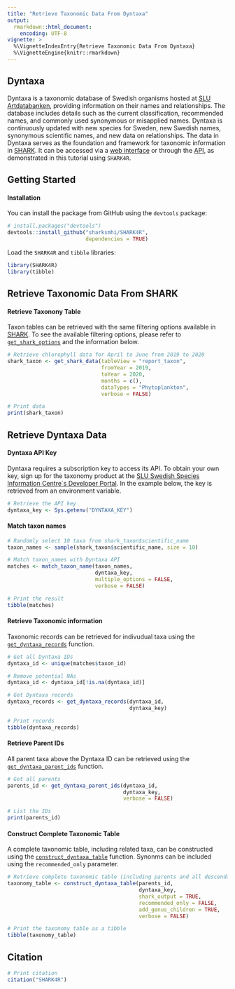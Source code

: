 ```yaml
---
title: "Retrieve Taxonomic Data From Dyntaxa"
output:
  rmarkdown::html_document:
    encoding: UTF-8
vignette: >
  %\VignetteIndexEntry{Retrieve Taxonomic Data From Dyntaxa}
  %\VignetteEngine{knitr::rmarkdown}
---
```


## Dyntaxa

Dyntaxa is a taxonomic database of Swedish organisms hosted at [SLU Artdatabanken](https://www.slu.se/artdatabanken/), providing information on their names and relationships. The database includes details such as the current classification, recommended names, and commonly used synonymous or misapplied names. Dyntaxa is continuously updated with new species for Sweden, new Swedish names, synonymous scientific names, and new data on relationships. The data in Dyntaxa serves as the foundation and framework for taxonomic information in [SHARK](https://shark.smhi.se/). It can be accessed via a [web interface](https://artfakta.se/) or through the [API](https://api-portal.artdatabanken.se/), as demonstrated in this tutorial using `SHARK4R`.

## Getting Started

#### Installation

You can install the package from GitHub using the `devtools` package:
```r
# install.packages("devtools")
devtools::install_github("sharksmhi/SHARK4R",
                         dependencies = TRUE)
```

Load the `SHARK4R` and `tibble` libraries:
```r
library(SHARK4R)
library(tibble)
```

## Retrieve Taxonomic Data From SHARK

#### Retrieve Taxonony Table

Taxon tables can be retrieved with the same filtering options available in [SHARK](https://shark.smhi.se/). To see the available filtering options, please refer to [`get_shark_options`](../reference/get_shark_options.html) and the information below.

```r
# Retrieve chlorophyll data for April to June from 2019 to 2020
shark_taxon <- get_shark_data(tableView = "report_taxon",
                              fromYear = 2019,
                              toYear = 2020,
                              months = c(),
                              dataTypes = "Phytoplankton",
                              verbose = FALSE)

# Print data
print(shark_taxon)
```

## Retrieve Dyntaxa Data

#### Dyntaxa API Key

Dyntaxa requires a subscription key to access its API. To obtain your own key, sign up for the taxonomy product at the [SLU Swedish Species Information Centre´s Developer Portal](https://api-portal.artdatabanken.se/). In the example below, the key is retrieved from an environment variable.

```r
# Retrieve the API key
dyntaxa_key <- Sys.getenv("DYNTAXA_KEY")
```

#### Match taxon names

```r
# Randomly select 10 taxa from shark_taxon$scientific_name
taxon_names <- sample(shark_taxon$scientific_name, size = 10)

# Match taxon_names with Dyntaxa API
matches <- match_taxon_name(taxon_names, 
                            dyntaxa_key, 
                            multiple_options = FALSE,
                            verbose = FALSE)

# Print the result
tibble(matches)
```

#### Retrieve Taxonomic information

Taxonomic records can be retrieved for indivudual taxa using the [`get_dyntaxa_records`](../reference/get_dyntaxa_records.html) function.

```r
# Get all Dyntaxa IDs
dyntaxa_id <- unique(matches$taxon_id)

# Remove potential NAs
dyntaxa_id <- dyntaxa_id[!is.na(dyntaxa_id)]

# Get Dyntaxa records
dyntaxa_records <- get_dyntaxa_records(dyntaxa_id,
                                       dyntaxa_key)

# Print records
tibble(dyntaxa_records)
```

#### Retrieve Parent IDs

All parent taxa above the Dyntaxa ID can be retrieved using the [`get_dyntaxa_parent_ids`](../reference/get_dyntaxa_parent_ids.html) function.

```r
# Get all parents
parents_id <- get_dyntaxa_parent_ids(dyntaxa_id, 
                                     dyntaxa_key,
                                     verbose = FALSE)

# List the IDs
print(parents_id)
```

#### Construct Complete Taxonomic Table

A complete taxonomic table, including related taxa, can be constructed using the [`construct_dyntaxa_table`](../reference/construct_dyntaxa_table.html) function. Synonms can be included using the `recommended_only` parameter.

```r
# Retrieve complete taxonomic table (including parents and all descendants below genus level)
taxonomy_table <- construct_dyntaxa_table(parents_id, 
                                          dyntaxa_key, 
                                          shark_output = TRUE, 
                                          recommended_only = FALSE, 
                                          add_genus_children = TRUE,
                                          verbose = FALSE)

# Print the taxonomy table as a tibble
tibble(taxonomy_table)
```

## Citation

```r
# Print citation
citation("SHARK4R")
```
